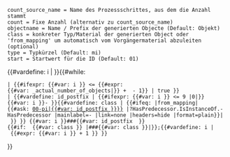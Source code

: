 <noinclude><pre>
count_source_name = Name des Prozessschrittes, aus dem die Anzahl stammt
count = Fixe Anzahl (alternativ zu count_source_name)
objectname = Name / Prefix der generierten Objecte (Default: Objekt)
class = konkreter Typ/Material der generierten Object oder 'from_mapping' um automatisch vom Vorgängermaterial abzuleiten (optional)
type = Typkürzel (Default: mi)
start = Startwert für die ID (Default: 01)
</pre>
</noinclude>
<includeonly>{{#vardefine: i | {{{start|1}}} }}{{#while:
 | {{#ifexpr: {{#var: i }} <= {{#expr:{{#var: {{{sourcename|}}}_actual_number_of_objects|{{{count|0}}}}} + {{{start|1}}} - 1}} | true }}
 | {{#vardefine: id_postfix | {{#ifexpr: {{#var: i }} <= 9 |0|}}{{#var: i }}-{{{type|mi}}} }}{{#vardefine: class | {{#ifeq: {{{class|}}}|from_mapping|{{#ask: [[IsObjectParameterOf::{{FULLPAGENAME}}#{{#replace: {{PAGENAME}}|00-pi|{{#var: id_postfix }}}}]] |?HasPredecessor.IsInstanceOf.-HasPredecessor |mainlabel=- |link=none |headers=hide |format=plain}}|{{{class|}}} }} }}{{{objectname|Objekt}}} {{#var: i }}###{{#var: id_postfix  }}{{#if:  {{#var: class }} |<nowiki />###{{#var: class }}|}};{{#vardefine: i | {{#expr: {{#var: i }} + 1 }} }}
}}</includeonly>